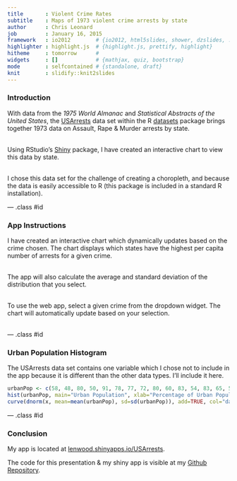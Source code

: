 ```yaml
---
title       : Violent Crime Rates
subtitle    : Maps of 1973 violent crime arrests by state
author      : Chris Leonard
job         : January 16, 2015
framework   : io2012        # {io2012, html5slides, shower, dzslides, ...}
highlighter : highlight.js  # {highlight.js, prettify, highlight}
hitheme     : tomorrow      # 
widgets     : []            # {mathjax, quiz, bootstrap}
mode        : selfcontained # {standalone, draft}
knit        : slidify::knit2slides
---
```

<style>
em {font-style: italic}
</style>

### Introduction

With data from the *1975 World Almanac* and *Statistical Abstracts of the United States*, the [USArrests](http://stat.ethz.ch/R-manual/R-devel/library/datasets/html/USArrests.html) data set within the R [datasets](http://stat.ethz.ch/R-manual/R-patched/library/datasets/html/00Index.html) package brings together 1973 data on Assault, Rape & Murder arrests by state.<br /><br />

Using RStudio's [Shiny](http://shiny.rstudio.com/) package, I have created an interactive chart to view this data by state.<br /><br />

I chose this data set for the challenge of creating a choropleth, and because the data is easily accessible to R (this package is included in a standard R installation).

--- .class #id 

### App Instructions

I have created an interactive chart which dynamically updates based on the crime chosen. The chart displays which states have the highest per capita number of arrests for a given crime.<br /><br />

The app will also calculate the average and standard deviation of the distribution that you select.<br /><br />

To use the web app, select a given crime from the dropdown widget. The chart will automatically update based on your selection.<br /><br />

--- .class #id

### Urban Population Histogram

The USArrests data set contains one variable which I chose not to include in the app because it is different than the other data types. I'll include it here.

```r
urbanPop <- c(58, 48, 80, 50, 91, 78, 77, 72, 80, 60, 83, 54, 83, 65, 57, 66, 52, 66, 51, 67, 85, 74, 66, 44, 70, 53, 62, 81, 56, 89, 70, 86, 45, 44, 75, 68, 67, 72, 87, 48, 45, 59, 80, 80, 32, 63, 73, 39, 66, 60)
hist(urbanPop, main="Urban Population", xlab="Percentage of Urban Population", freq=FALSE, col="lightgreen", xlim=c(15, 115), ylim=c(0, 0.03))
curve(dnorm(x, mean=mean(urbanPop), sd=sd(urbanPop)), add=TRUE, col="darkblue", lwd=2)
```

--- .class #id

### Conclusion

My app is located at [lenwood.shinyapps.io/USArrests](https://lenwood.shinyapps.io/USArrests/).

The code for this presentation & my shiny app is visible at my [Github Repository](https://github.com/lenwood/USArrests).


